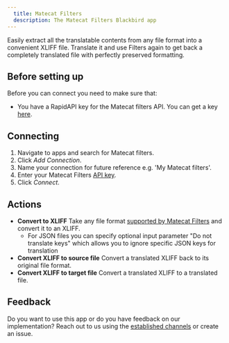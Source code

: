 ```yaml
---
  title: Matecat Filters
  description: The Matecat Filters Blackbird app
---
```


<LinkCard title="View on Github" target="_blank" href="https://github.com/bb-io/MatecatFilters" icon="github" />

Easily extract all the translatable contents from any file format into a convenient XLIFF file. Translate it and use Filters again to get back a completely translated file with perfectly preserved formatting.

## Before setting up

Before you can connect you need to make sure that:

- You have a RapidAPI key for the Matecat filters API. You can get a key [here](https://rapidapi.com/translated/api/matecat-filters/pricing).

## Connecting

1. Navigate to apps and search for Matecat filters.
2. Click _Add Connection_.
3. Name your connection for future reference e.g. 'My Matecat filters'.
4. Enter your Matecat Filters [API key](https://rapidapi.com/translated/api/matecat-filters).
5. Click _Connect_.

## Actions

- **Convert to XLIFF** Take any file format [supported by Matecat Filters](https://filters.matecat.com/formats.html) and convert it to an XLIFF.
  - For JSON files you can specify optional input parameter "Do not translate keys" which allows you to ignore specific JSON keys for translation
- **Convert XLIFF to source file** Convert a translated XLIFF back to its original file format.
- **Convert XLIFF to target file** Convert a translated XLIFF to a translated file.

## Feedback

Do you want to use this app or do you have feedback on our implementation? Reach out to us using the [established channels](https://www.blackbird.io/) or create an issue.

